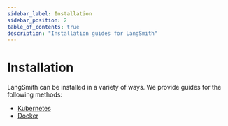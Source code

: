 ```yaml
---
sidebar_label: Installation
sidebar_position: 2
table_of_contents: true
description: "Installation guides for LangSmith"
---
```


# Installation

LangSmith can be installed in a variety of ways. We provide guides for the following methods:

- [Kubernetes](./installation/kubernetes)
- [Docker](./installation/docker)

